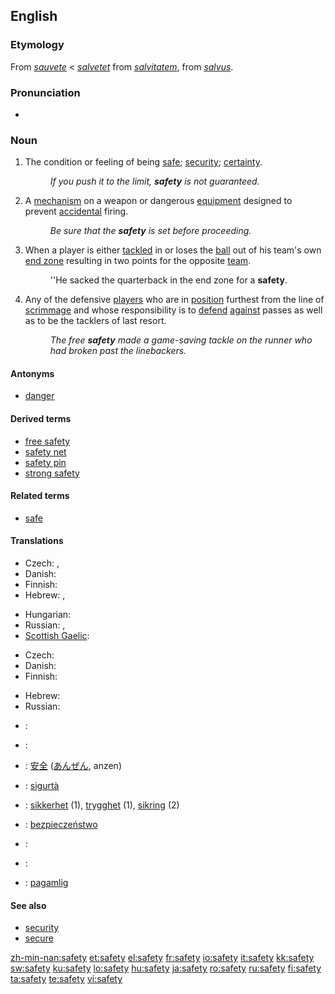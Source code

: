 {{wikipedia|dab=safety (disambiguation)|safety}}
==English==

===Etymology===
From {{etyl|fro}} ''[[sauvete]]'' < ''[[salvetet]]'' from {{ML.}} ''[[salvitatem]]'', from {{etyl|la}} ''[[salvus]]''.

===Pronunciation===
* {{audio|en-us-safety.ogg|Audio (US)}}

===Noun===
{{wikipedia}}
{{en-noun|safeties|-}}

# The condition or feeling of being [[safe]]; [[security]]; [[certainty]].
#: ''If you push it to the limit, '''safety''' is not guaranteed.''
# A [[mechanism]] on a weapon or dangerous [[equipment]] designed to prevent [[accidental]] firing.
#: ''Be sure that the '''safety''' is set before proceeding.''
# {{American football}} When a player is either [[tackled]] in or loses the [[ball]] out of his team's own [[end zone]] resulting in two points for the opposite [[team]].
#: ''He sacked the quarterback in the end zone for a '''safety'''.
# {{American football}} Any of the defensive [[players]] who are in [[position]] furthest from the line of [[scrimmage]] and whose responsibility is to [[defend]] [[against]] passes as well as to be the tacklers of last resort.
#: ''The free '''safety''' made a game-saving tackle on the runner who had broken past the linebackers.''

====Antonyms====
* [[danger]]

====Derived terms====
* [[free safety]]
* [[safety net]]
* [[safety pin]]
* [[strong safety]]

====Related terms====
* [[safe]]

====Translations====
{{trans-top|condition or feeling of being safe}}
* Czech: {{t-|cs|bezpečí|n}}, {{t-|cs|bezpečnost|f}}
* Danish: {{t-|da|sikkerhed|c}}
* Finnish: {{t+|fi|turvallisuus}}
* Hebrew: {{t+|he|בטחון|m|tr=bitahon|sc=Hebr}}, {{t-|he|בטיחות|f|tr=betihut|sc=Hebr}}
{{trans-mid}}
* Hungarian: {{t|hu|biztonság}}
* Russian: {{t+|ru|безопасность|f|tr=b'ezopásnost'|sc=Cyrl}}, {{t+|ru|сохранность|f|tr=soxránnost'|sc=Cyrl}}
* [[Scottish Gaelic]]: {{t-|gd|sàbhailteachd|f}}
{{trans-bottom}}

{{trans-top|mechanism to prevent accidental firing}}
* Czech: {{t-|cs|pojistka|f}}
* Danish: {{t-|da|sikring|c}}
* Finnish: {{t+|fi|varmistin}}
{{trans-mid}}
* Hebrew: {{t-|he|נצרה|f|tr=nitsra|sc=Hebr}}
* Russian: {{t|ru|предохранитель|m|tr=pr'edoxranít'el'|sc=Cyrl}}
{{trans-bottom}}

{{checktrans-top}}
* {{ttbc|French}}: {{t+|fr|sûreté|f}}
* {{ttbc|German}}: {{t+|de|Sicherheit|f}}
* {{ttbc|Japanese}}: [[安全]] ([[あんぜん]], anzen)
* {{ttbc|Maltese}}: [[sigurtà]] {{f}}
{{trans-mid}}
* {{ttbc|Norwegian}}: [[sikkerhet]] (1), [[trygghet]] (1), [[sikring]] {{m}} (2)
* {{ttbc|Polish}}: [[bezpieczeństwo]] {{n}}
* {{ttbc|Spanish}}: {{t+|es|seguridad|f}}
* {{ttbc|Swedish}}: {{t|sv|trygghet|c}}
* {{ttbc|Visaya}}: [[pagamlig]]
{{trans-bottom}}

====See also====
* [[security]]
* [[secure]]

[[zh-min-nan:safety]]
[[et:safety]]
[[el:safety]]
[[fr:safety]]
[[io:safety]]
[[it:safety]]
[[kk:safety]]
[[sw:safety]]
[[ku:safety]]
[[lo:safety]]
[[hu:safety]]
[[ja:safety]]
[[ro:safety]]
[[ru:safety]]
[[fi:safety]]
[[ta:safety]]
[[te:safety]]
[[vi:safety]]